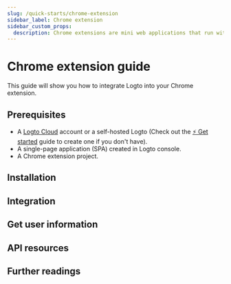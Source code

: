 ```yaml
---
slug: /quick-starts/chrome-extension
sidebar_label: Chrome extension
sidebar_custom_props:
  description: Chrome extensions are mini web applications that run within Google Chrome.
---
```




# Chrome extension guide

This guide will show you how to integrate Logto into your Chrome extension.

<GuideTip />

## Prerequisites

- A [Logto Cloud](https://cloud.logto.io) account or a self-hosted Logto (Check out the [⚡ Get started](../../../docs/tutorials/get-started/) guide to create one if you don't have).
- A single-page application (SPA) created in Logto console.
- A Chrome extension project.

## Installation

<Installation />

## Integration

<Integration />

## Get user information

<GetUserInformation package="@logto/chrome-extension" />

## API resources

<ApiResources package="@logto/chrome-extension" />

## Further readings

<FurtherReadings />
